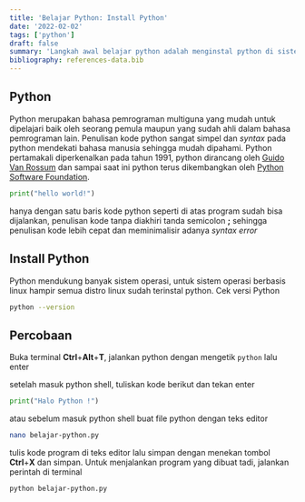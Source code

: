 ```yaml
---
title: 'Belajar Python: Install Python'
date: '2022-02-02'
tags: ['python']
draft: false
summary: 'Langkah awal belajar python adalah menginstal python di sistem operasi komputer kita'
bibliography: references-data.bib
---
```


## Python

Python merupakan bahasa pemrograman multiguna yang mudah untuk dipelajari baik oleh seorang pemula
maupun yang sudah ahli dalam bahasa pemrograman lain. Penulisan kode python sangat simpel dan _syntax_ pada
python mendekati bahasa manusia sehingga mudah dipahami.
Python pertamakali diperkenalkan pada tahun 1991, python dirancang oleh [Guido Van Rossum](https://id.wikipedia.org/wiki/Guido_van_Rossum)
dan sampai saat ini python terus dikembangkan oleh [Python Software Foundation](https://python.org/psf/).

```python
print("hello world!")
```

hanya dengan satu baris kode python seperti di atas program sudah bisa dijalankan, penulisan kode
tanpa diakhiri tanda semicolon **;** sehingga penulisan kode lebih cepat dan meminimalisir adanya _syntax error_

## Install Python

Python mendukung banyak sistem operasi, untuk sistem operasi berbasis linux hampir semua distro linux sudah terinstal python.
Cek versi Python

```bash
python --version
```

## Percobaan

Buka terminal **Ctrl**+**Alt**+**T**, jalankan python dengan mengetik `python` lalu enter

setelah masuk python shell, tuliskan kode berikut dan tekan enter

```python
print("Halo Python !")
```

atau sebelum masuk python shell buat file python dengan teks editor

```bash
nano belajar-python.py
```

tulis kode program di teks editor lalu simpan dengan menekan tombol **Ctrl**+**X** dan simpan.
Untuk menjalankan program yang dibuat tadi, jalankan perintah di terminal

```bash
python belajar-python.py
```
